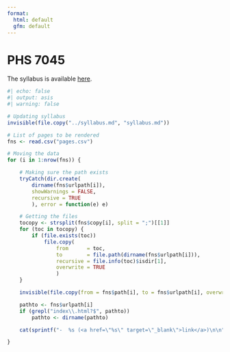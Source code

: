 ```yaml
---
format:
  html: default
  gfm: default
---
```


# PHS 7045

The syllabus is available [here](syllabus.md).

```r
#| echo: false
#| output: asis 
#| warning: false

# Updating syllabus
invisible(file.copy("../syllabus.md", "syllabus.md"))

# List of pages to be rendered
fns <- read.csv("pages.csv")

# Moving the data
for (i in 1:nrow(fns)) {

    # Making sure the path exists
    tryCatch(dir.create(
        dirname(fns$urlpath[i]),
        showWarnings = FALSE,
        recursive = TRUE
        ), error = function(e) e)    

    # Getting the files
    tocopy <- strsplit(fns$copy[i], split = ";")[[1]]
    for (toc in tocopy) {
        if (file.exists(toc))
            file.copy(
                from      = toc,
                to        = file.path(dirname(fns$urlpath[i])),
                recursive = file.info(toc)$isdir[1],
                overwrite = TRUE
                )
    }

    invisible(file.copy(from = fns$path[i], to = fns$urlpath[i], overwrite = TRUE))

    pathto <- fns$urlpath[i]
    if (grepl("index\\.html?$", pathto))
        pathto <- dirname(pathto)

    cat(sprintf("-  %s (<a href=\"%s\" target=\"_blank\">link</a>)\n\n", fns$name[i], pathto))

}
```